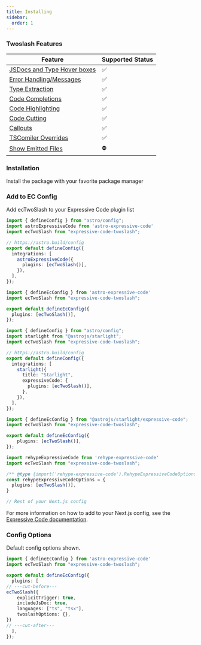 ```yaml
---
title: Installing
sidebar:
  order: 1
---
```



### Twoslash Features

| Feature                                                   | Supported Status |
|-----------------------------------------------------------|------------------|
| [JSDocs and Type Hover boxes](/getting-started/basic)     | ✅               |
| [Error Handling/Messages](/usage/banners/errors)          | ✅               |
| [Type Extraction](/usage/queries/extractions)             | ✅               |
| [Code Completions](/usage/queries/completions)            | ✅               |
| [Code Highlighting](/usage/queries/highlights)            | ✅               |
| [Code Cutting](/usage/code-cutting)                       | ✅               |
| [Callouts](/usage/banners/callouts)                       | ✅               |
| [TSComiler Overrides](/usage/ts-compiler-flags)           | ✅               |
| [Show Emitted Files](/usage/show-emitted-files)           | ⛔️               |

### Installation

Install the package with your favorite package manager

<PackageManagers pkg="expressive-code-twoslash" />

### Add to EC Config

Add ecTwoSlash to your Expressive Code plugin list

<Tabs>

<TabItem label="Astro">

<Tabs>

<TabItem label='astro.config.mjs'>

```ts twoslash ins={3, 9}
import { defineConfig } from "astro/config";
import astroExpressiveCode from 'astro-expressive-code'
import ecTwoSlash from "expressive-code-twoslash";

// https://astro.build/config
export default defineConfig({
  integrations: [
    astroExpressiveCode({
      plugins: [ecTwoSlash()],
    }),
  ],
});
```

</TabItem>

<TabItem label='ec.config.mjs'>

```ts twoslash ins={2, 5}
import { defineEcConfig } from 'astro-expressive-code'
import ecTwoSlash from "expressive-code-twoslash";

export default defineEcConfig({
  plugins: [ecTwoSlash()],
});
```

</TabItem>

</Tabs>

</TabItem>

<TabItem label="Starlight">

<Tabs>

<TabItem label='astro.config.mjs'>

```ts twoslash ins={3, 11}
import { defineConfig } from "astro/config";
import starlight from "@astrojs/starlight";
import ecTwoSlash from "expressive-code-twoslash";

// https://astro.build/config
export default defineConfig({
  integrations: [
    starlight({
      title: "Starlight",
      expressiveCode: {
        plugins: [ecTwoSlash()],
      },
    }),
  ],
});
```

</TabItem>

<TabItem label='ec.config.mjs'>

```ts twoslash ins={2, 5}
import { defineEcConfig } from "@astrojs/starlight/expressive-code";
import ecTwoSlash from "expressive-code-twoslash";

export default defineEcConfig({
	plugins: [ecTwoSlash()],
});
```

</TabItem>

</Tabs>

</TabItem>

<TabItem label='Next.js'>

```ts twoslash title="next.config.mjs" ins={2, 6}
import rehypeExpressiveCode from 'rehype-expressive-code'
import ecTwoSlash from "expressive-code-twoslash";

/** @type {import('rehype-expressive-code').RehypeExpressiveCodeOptions} */
const rehypeExpressiveCodeOptions = {
  plugins: [ecTwoSlash()],
}

// Rest of your Next.js config
```

For more information on how to add to your Next.js config, see the [Expressive Code documentation](https://expressive-code.com/reference/configuration/#passing-options-directly).

</TabItem>

</Tabs>



### Config Options

Default config options shown.

```ts twoslash
import { defineEcConfig } from 'astro-expressive-code'
import ecTwoSlash from "expressive-code-twoslash";

export default defineEcConfig({
  plugins: [
// ---cut-before---            
ecTwoSlash({
    explicitTrigger: true,
    includeJsDoc: true,
    languages: ["ts", "tsx"],
    twoslashOptions: {},
})
// ---cut-after---
  ],
});
```


